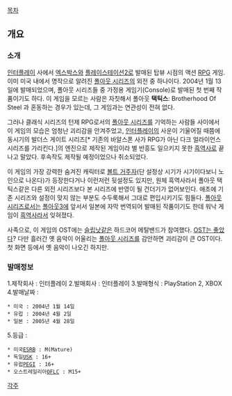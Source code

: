 [[목차]]

== 개요 ==
=== 소개 ===
[[인터플레이]] 사에서 [[엑스박스]]와 [[플레이스테이션2]]로 발매된 탑뷰 시점의 액션 [[RPG]] 게임. 이미 미국 내에서 명작으로 알려진 [[폴아웃 시리즈]]의 외전 중 하나이다. 2004년 1월 13일에 발매되었으며, 폴아웃 시리즈들 중 가정용 게임기(Console)로 발매된 첫 번째 작품이기도 하다. 이 게임을 모르는 사람은 자칫해서  폴아웃 '''택틱스''': Brotherhood Of Steel 과 혼동하는 경우가 있는데, 그 게임과는 연관성이 전혀 없다.

그러나 클래식 시리즈의 턴제 RPG로서의 [[폴아웃 시리즈]]를 기억하는 사람들 사이에서 이 게임의 모습은 엄청난 괴리감을 안겨주었고, [[인터플레이]]의 사운이 기울어질 때쯤에 동시기의 발더스 게이트 시리즈[* 기존의 바알스폰 사가 RPG가 아닌 다크 얼라이언스 시리즈를 가리킨다.]의 엔진으로 제작된 게임이라 별 반흥도 일으키지 못한 [[흑역사]]로 끝나고 말았다. 후속작도 제작될 예정이었으나 취소되었다.

이 게임의 가장 강력한 숨겨진 캐릭터로 [[볼트 거주자]](단 설정상 시기가 시기이다보니 노인으로 나온다)가 등장한다거나 이런저런 뒷설정도 있지만, 원체 흑역사라서 폴아웃 택틱스같은 다른 외전 시리즈보다 본 시리즈에 반영이 될 건더기가 없어보인다. 애초에 기존 시리즈와 설정이 맞지 않는 부분도 수두룩해서 그대로 편입시키기도 힘들다. [[폴아웃 시리즈]]로서는 [[폴아웃3]]에 앞서서 일본에 자막 번역되어 발매된 작품이기도 한데 워낙 게임이 [[흑역사]]라서 잊혀졌다.

사족으로, 이 게임의 OST에는 [[슬립낫]]같은 하드코어 메탈밴드가 참여했다. [[OST는 좋았다]]? 다만 흘러간 옛 음악이 어울리는 [[폴아웃 시리즈]]를 감안하면 괴리감이 큰 OST이다. 첫 화면 등에서 옛 음악이 나오긴 하지만.
 
=== 발매정보 ===
1.제작회사 : 인터플레이
2.발매회사 : 인터플레이
3.발매형식 : PlayStation 2, XBOX
4.발매날짜 : 
 * 미국 : 2004년 1월 14일
 * 유럽 : 2004년 4월 2일
 * 일본 : 2005년 4월 28일
5.등급 :
 * 미국[[ESRB]] : M(Mature)
 * 독일[[USK]] : 16+
 * 유럽[[PEGI]] : 16+
 * 오스트레일리아[[OFLC]] : M15+

[[각주]]
